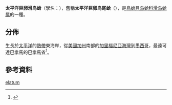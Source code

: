 {{Speciesbox
 | image = Cardiidae - Acrosterigma magnum.JPG
 | image_caption=太平洋巨卵滑鸟蛤的其中一邊殼
 | taxon = Laevicardium elatum
 | authority = (Sowerby, 1833)
}}
'''太平洋巨卵滑鸟蛤'''（學名：{{lang|la|''Laevicardium elatum''}}），舊稱'''太平洋巨卵鸟尾蛤'''（{{lang|la|''Cardium elatum''}}）{{r|sgst}}，是[[鳥蛤目|鳥蛤目]][[鸟蛤科|鸟蛤科]][[滑鸟蛤属|滑鸟蛤属]]的一種。

==分佈==
生長於[[太平洋|太平洋]]的[[熱帶|熱帶]]東海岸，從[[美國|美國]][[加州|加州]]南部的[[加里福尼亞海灣|加里福尼亞海灣]]到[[墨西哥|墨西哥]]，最遠可達[[巴拿馬|巴拿馬]]的[[巴拿馬省|巴拿馬省]]<ref>{{cite book |first=Myra |last=Keen |title=Seashells of Tropical West America |edition=2nd |year=1971 |page=160 |language=en }}</ref>。

==參考資料==
{{reflist |refs=
<ref name="sgst">{{cite web |url=http://kp.sgst.cn/qsakx/specimen/specimenDetail.do?achieve.id=9704 |archiveurl=https://web.archive.org/web/20160304074911/http://kp.sgst.cn/qsakx/specimen/specimenDetail.do?achieve.id=9704 |title=太平洋巨卵鸟尾蛤 |date=2015-04-21 |archivedate=2016-03-04 |accessdate=2017-11-30 |publisher=[[科普雲|科普雲]] |language=zh-hans |deadurl=yes }}</ref>
}}
{{Taxonbar|from=Q3016301}}

[[Category:滑鸟蛤属|elatum]]